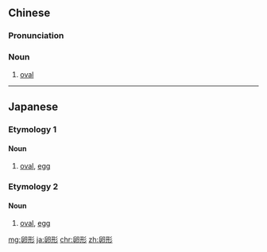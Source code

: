 ==Chinese==
{{zh-forms}}

===Pronunciation===
{{zh-pron
|m=luǎnxíng
|c=leon5-2 jing4
|cat=n
}}

===Noun===
{{zh-noun}}

# [[oval]]

{{zh-cat|Geometry}}

----

==Japanese==

===Etymology 1===
{{ja-kanjitab|たまご|かた|k2=がた|yomi=kun}}

====Noun====
{{ja-noun|たまごがた}}

# [[oval]], [[egg]] {{gloss|something shaped like an egg}}

===Etymology 2===
{{ja-kanjitab|らん|けい|yomi=on}}

====Noun====
{{ja-noun|らんけい}}

# [[oval]], [[egg]] {{gloss|something shaped like an egg}}

[[mg:卵形]]
[[ja:卵形]]
[[chr:卵形]]
[[zh:卵形]]